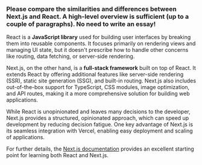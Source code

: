 
### Please compare the similarities and differences between Next.js and React. A high-level overview is sufficient (up to a couple of paragraphs). No need to write an essay!

React is a **JavaScript library** used for building user interfaces by breaking them into reusable components. It focuses primarily on rendering views and managing UI state, but it doesn't prescribe how to handle other concerns like routing, data fetching, or server-side rendering.

Next.js, on the other hand, is a **full-stack framework** built on top of React. It extends React by offering additional features like server-side rendering (SSR), static site generation (SSG), and built-in routing. Next.js also includes out-of-the-box support for TypeScript, CSS modules, image optimization, and API routes, making it a more comprehensive solution for building web applications.

While React is unopinionated and leaves many decisions to the developer, Next.js provides a structured, opinionated approach, which can speed up development by reducing decision fatigue. One key advantage of Next.js is its seamless integration with Vercel, enabling easy deployment and scaling of applications.

For further details, the [Next.js documentation](https://nextjs.org/learn/react-foundations/what-is-react-and-nextjs) provides an excellent starting point for learning both React and Next.js.

<QAFooter next={qaRoutes[1]} />
